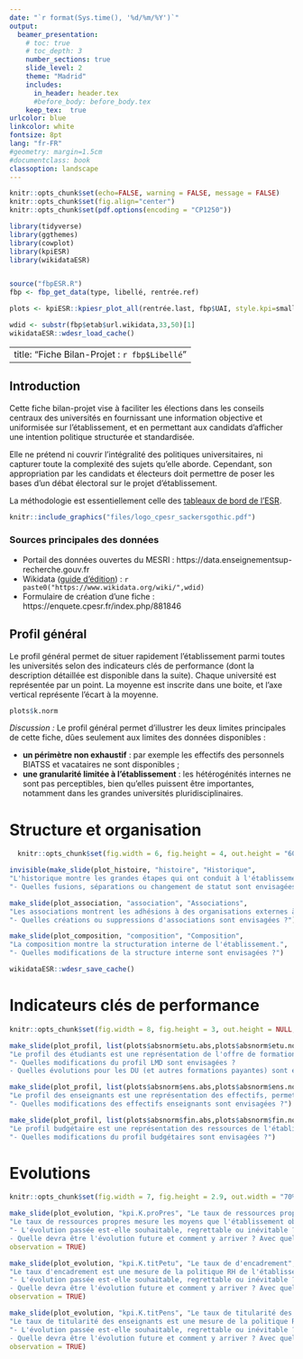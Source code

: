 ```yaml
---
date: "`r format(Sys.time(), '%d/%m/%Y')`"
output:
  beamer_presentation:
    # toc: true
    # toc_depth: 3
    number_sections: true
    slide_level: 2
    theme: "Madrid"
    includes:
      in_header: header.tex
      #before_body: before_body.tex
    keep_tex:  true
urlcolor: blue
linkcolor: white
fontsize: 8pt
lang: "fr-FR"
#geometry: margin=1.5cm
#documentclass: book
classoption: landscape
---
```


```r
knitr::opts_chunk$set(echo=FALSE, warning = FALSE, message = FALSE)
knitr::opts_chunk$set(fig.align="center")
knitr::opts_chunk$set(pdf.options(encoding = "CP1250"))

library(tidyverse)
library(ggthemes)
library(cowplot)
library(kpiESR)
library(wikidataESR)


source("fbpESR.R")
fbp <- fbp_get_data(type, libellé, rentrée.ref)

plots <- kpiESR::kpiesr_plot_all(rentrée.last, fbp$UAI, style.kpi=small_style)

wdid <- substr(fbp$etab$url.wikidata,33,50)[1]
wikidataESR::wdesr_load_cache()
```

---
title: "Fiche Bilan-Projet : `r fbp$Libellé`"
---

## Introduction



Cette fiche bilan-projet vise à faciliter les élections dans les conseils centraux des universités en fournissant une information objective et uniformisée sur l'établissement, et en permettant aux candidats d'afficher une intention politique structurée et standardisée.

Elle ne prétend ni couvrir l'intégralité des politiques universitaires, ni capturer toute la complexité des sujets qu'elle aborde. Cependant, son appropriation par les candidats et électeurs doit permettre de poser les bases d'un débat électoral sur le projet d'établissement.

La méthodologie est essentiellement celle des [tableaux de bord de l'ESR](https://cpesr.fr/2020/09/tableau-de-bord-esr/).

```r
knitr::include_graphics("files/logo_cpesr_sackersgothic.pdf")
```



### Sources principales des données

- Portail des données ouvertes du MESRI : https://data.enseignementsup-recherche.gouv.fr
- Wikidata ([guide d'édition](https://github.com/cpesr/wikidataESR/blob/master/Rmd/wikidataESR.md)) : `r paste0("https://www.wikidata.org/wiki/",wdid)` 
- Formulaire de création d'une fiche : https://enquete.cpesr.fr/index.php/881846


## Profil général

Le profil général permet de situer rapidement l'établissement parmi toutes les universités selon des indicateurs clés de performance (dont la description détaillée est disponible dans la suite). Chaque université est représentée par un point. La moyenne est inscrite dans une boite, et l'axe vertical représente l'écart à la moyenne.

```r
plots$k.norm
```
_Discussion :_ Le profil général permet d'illustrer les deux limites principales de cette fiche, dûes seulement aux limites des données disponibles :

 - __un périmètre non exhaustif__ : par exemple les effectifs des personnels BIATSS et vacataires ne sont disponibles ;
 - __une granularité limitée à l'établissement__ : les hétérogénités internes ne sont pas perceptibles, bien qu'elles puissent être importantes, notamment dans les grandes universités pluridisciplinaires.

# Structure et organisation

```r
  knitr::opts_chunk$set(fig.width = 6, fig.height = 4, out.height = "60%", fig.align="center")
```


```r
invisible(make_slide(plot_histoire, "histoire", "Historique",
"L'historique montre les grandes étapes qui ont conduit à l'établissement actuel.",
"- Quelles fusions, séparations ou changement de statut sont envisagées ?"))
```


```r
make_slide(plot_association, "association", "Associations",
"Les associations montrent les adhésions à des organisations externes à l'établissement.",
"- Quelles créations ou suppressions d'associations sont envisagées ?")
```


```r
make_slide(plot_composition, "composition", "Composition",
"La composition montre la structuration interne de l'établissement.",
"- Quelles modifications de la structure interne sont envisagées ?")
```

```r
wikidataESR::wdesr_save_cache()
```


# Indicateurs clés de performance

```r
knitr::opts_chunk$set(fig.width = 8, fig.height = 3, out.height = NULL, out.width="100%", fig.align="center")
```


```r
make_slide(plot_profil, list(plots$absnorm$etu.abs,plots$absnorm$etu.norm), "Le profil des étudiants",
"Le profil des étudiants est une représentation de l'offre de formation de l'établissement, en terme de pyramidage LMD, et de développement des diplômes d'université (DU ou diplôme d'établissement).",
"- Quelles modifications du profil LMD sont envisagées ?
- Quelles évolutions pour les DU (et autres formations payantes) sont envisagées ?")
```


```r
make_slide(plot_profil, list(plots$absnorm$ens.abs,plots$absnorm$ens.norm), "Le profil des enseignants",
"Le profil des enseignants est une représentation des effectifs, permettant de constater la répartition entre titulaires, enseignants-chercheurs (EC), Doctorants et ATER, et Contrats LRU.",
"- Quelles modifications des effectifs enseignants sont envisagées ?")
```


```r
make_slide(plot_profil, list(plots$absnorm$fin.abs,plots$absnorm$fin.norm), "Le profil budgétaire",
"Le profil budgétaire est une représentation des ressources de l'établissement : ressources complètes, ressources propres (hors subvention pour charge de service public), et proportion des inscription en DU.",
"- Quelles modifications du profil budgétaires sont envisagées ?")
```




# Evolutions

```r
knitr::opts_chunk$set(fig.width = 7, fig.height = 2.9, out.width = "70%", fig.align="center")
```


```r
make_slide(plot_evolution, "kpi.K.proPres", "Le taux de ressources propres", small = TRUE,
"Le taux de ressources propres mesure les moyens que l'établissement obtient en plus des subventions de service public versées l'Etat. Ces moyens regroupent notamment les financements sur projet et les frais de scolarité, qui sont généralement la source la plus importante. Il reflêtent donc à la fois le dynamisme de l'établissement et sa volonté de commercialiser ses services.",
"- L'évolution passée est-elle souhaitable, regrettable ou inévitable ?
- Quelle devra être l'évolution future et comment y arriver ? Avec quelle priorité ?",
observation = TRUE)

```


```r
make_slide(plot_evolution, "kpi.K.titPetu", "Le taux de d'encadrement", stat_percent = FALSE,
"Le taux d'encadrement est une mesure de la politique RH de l'établissement. Il indique le nombre d'enseignants titulaires pour 100 étudiants (doctorants non inclus).",
"- L'évolution passée est-elle souhaitable, regrettable ou inévitable ?
- Quelle devra être l'évolution future et comment y arriver ? Avec quelle priorité ?",
observation = TRUE)
```


```r
make_slide(plot_evolution, "kpi.K.titPens", "Le taux de titularité des enseignants", small = TRUE,
"Le taux de titularité des enseignants est une mesure de la politique RH de l'établissement. Il indique la proportion d'enseignants titulaires parmi tous les enseignants, exceptés les vacataires, pour lesquels les données nationales manquent malgré qu'ils puissent être plus nombreux que les enseignants titulaires. Une hausse peut aussi bien refléter une politique de titularisation, qu'une éviction des non titulaires.",
"- L'évolution passée est-elle souhaitable, regrettable ou inévitable ?
- Quelle devra être l'évolution future et comment y arriver ? Avec quelle priorité ?",
observation = TRUE)
```

